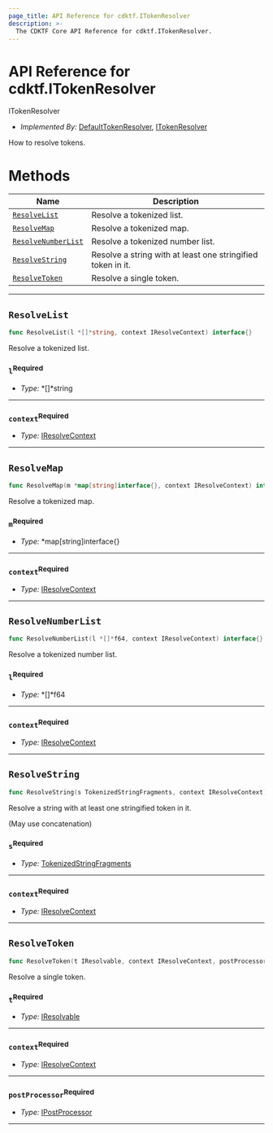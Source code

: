 ```yaml
---
page_title: API Reference for cdktf.ITokenResolver
description: >-
  The CDKTF Core API Reference for cdktf.ITokenResolver.
---
```


<!-- This file is generated through yarn generate-docs -->

# API Reference for cdktf.ITokenResolver

   ITokenResolver <a name="ITokenResolver" id="cdktf.ITokenResolver"></a>
  
  - *Implemented By:* <a href="#cdktf.DefaultTokenResolver">DefaultTokenResolver</a>, <a href="#cdktf.ITokenResolver">ITokenResolver</a>
  
  How to resolve tokens.
  
  # Methods <a name="Methods" id="Methods"></a>
  
  | **Name** | **Description** |
  | --- | --- |
  | <code><a href="#cdktf.ITokenResolver.resolveList">ResolveList</a></code> | Resolve a tokenized list. |
  | <code><a href="#cdktf.ITokenResolver.resolveMap">ResolveMap</a></code> | Resolve a tokenized map. |
  | <code><a href="#cdktf.ITokenResolver.resolveNumberList">ResolveNumberList</a></code> | Resolve a tokenized number list. |
  | <code><a href="#cdktf.ITokenResolver.resolveString">ResolveString</a></code> | Resolve a string with at least one stringified token in it. |
  | <code><a href="#cdktf.ITokenResolver.resolveToken">ResolveToken</a></code> | Resolve a single token. |
  
  ---
  
  ## `ResolveList` <a name="ResolveList" id="cdktf.ITokenResolver.resolveList"></a>
  
  ```go
  func ResolveList(l *[]*string, context IResolveContext) interface{}
  ```
  
  Resolve a tokenized list.
  
  ### `l`<sup>Required</sup> <a name="l" id="cdktf.ITokenResolver.resolveList.parameter.l"></a>
  
  - *Type:* *[]*string
  
  ---
  
  ### `context`<sup>Required</sup> <a name="context" id="cdktf.ITokenResolver.resolveList.parameter.context"></a>
  
  - *Type:* <a href="#cdktf.IResolveContext">IResolveContext</a>
  
  ---
  
  ## `ResolveMap` <a name="ResolveMap" id="cdktf.ITokenResolver.resolveMap"></a>
  
  ```go
  func ResolveMap(m *map[string]interface{}, context IResolveContext) interface{}
  ```
  
  Resolve a tokenized map.
  
  ### `m`<sup>Required</sup> <a name="m" id="cdktf.ITokenResolver.resolveMap.parameter.m"></a>
  
  - *Type:* *map[string]interface{}
  
  ---
  
  ### `context`<sup>Required</sup> <a name="context" id="cdktf.ITokenResolver.resolveMap.parameter.context"></a>
  
  - *Type:* <a href="#cdktf.IResolveContext">IResolveContext</a>
  
  ---
  
  ## `ResolveNumberList` <a name="ResolveNumberList" id="cdktf.ITokenResolver.resolveNumberList"></a>
  
  ```go
  func ResolveNumberList(l *[]*f64, context IResolveContext) interface{}
  ```
  
  Resolve a tokenized number list.
  
  ### `l`<sup>Required</sup> <a name="l" id="cdktf.ITokenResolver.resolveNumberList.parameter.l"></a>
  
  - *Type:* *[]*f64
  
  ---
  
  ### `context`<sup>Required</sup> <a name="context" id="cdktf.ITokenResolver.resolveNumberList.parameter.context"></a>
  
  - *Type:* <a href="#cdktf.IResolveContext">IResolveContext</a>
  
  ---
  
  ## `ResolveString` <a name="ResolveString" id="cdktf.ITokenResolver.resolveString"></a>
  
  ```go
  func ResolveString(s TokenizedStringFragments, context IResolveContext) interface{}
  ```
  
  Resolve a string with at least one stringified token in it.
  
  (May use concatenation)
  
  ### `s`<sup>Required</sup> <a name="s" id="cdktf.ITokenResolver.resolveString.parameter.s"></a>
  
  - *Type:* <a href="#cdktf.TokenizedStringFragments">TokenizedStringFragments</a>
  
  ---
  
  ### `context`<sup>Required</sup> <a name="context" id="cdktf.ITokenResolver.resolveString.parameter.context"></a>
  
  - *Type:* <a href="#cdktf.IResolveContext">IResolveContext</a>
  
  ---
  
  ## `ResolveToken` <a name="ResolveToken" id="cdktf.ITokenResolver.resolveToken"></a>
  
  ```go
  func ResolveToken(t IResolvable, context IResolveContext, postProcessor IPostProcessor) interface{}
  ```
  
  Resolve a single token.
  
  ### `t`<sup>Required</sup> <a name="t" id="cdktf.ITokenResolver.resolveToken.parameter.t"></a>
  
  - *Type:* <a href="#cdktf.IResolvable">IResolvable</a>
  
  ---
  
  ### `context`<sup>Required</sup> <a name="context" id="cdktf.ITokenResolver.resolveToken.parameter.context"></a>
  
  - *Type:* <a href="#cdktf.IResolveContext">IResolveContext</a>
  
  ---
  
  ### `postProcessor`<sup>Required</sup> <a name="postProcessor" id="cdktf.ITokenResolver.resolveToken.parameter.postProcessor"></a>
  
  - *Type:* <a href="#cdktf.IPostProcessor">IPostProcessor</a>
  
  ---
  
  
